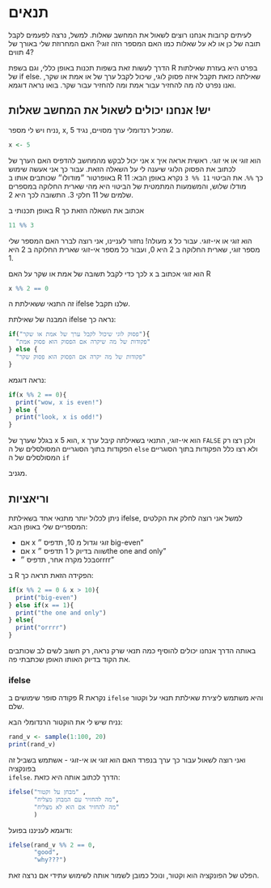 # תנאים

לעיתים קרובות אנחנו רוצים לשאול את המחשב שאלות. למשל, נרצה לפעמים לקבל תובה של כן או לא על שאלות כמו האם המספר הזה זוגי? האם המחרוזת שלי באורך של 4 תווים?

הדרך לעשות זאת בשפות תכנות באופן כללי, וגם בשפת 
R
בפרט היא בעזרת שאילתות של 
if else.
שאילתה כזאת תקבל איזה פסוק לוגי, שיכול לקבל ערך של או אמת או שקר, ואנו נפרט לה מה להחזיר עבור אמת ומה להחזיר עבור שקר. בואו נראה דוגמא.

## יש! אנחנו יכולים לשאול את המחשב שאלות

נניח ויש לי מספר, 
x,
שמכיל רנדומלי ערך מסויים, נגיד 5.

```r
x <- 5
```

אני יכול לבקש מהמחשב להדפיס האם הערך של 
x
הוא זוגי או אי זוגי. ראשית אראה איך לכתוב את הפסוק הלוגי שיענה לי על השאלה הזאת. עבור כך אני אעשה שימוש באופרטור ״מודולו״ שכותבים אותו ב
R
כך
`%%`.
את הביטוי
`11 %% 3`
נקרא באופן הבא:
11 מודלו שלוש, 
והמשמעות המתמטית של הביטוי היא 
מהי שארית החלוקה במספרים שלמים של 11
חלקי 3.
התשובה לכך היא 2.

באופן תכנותי ב
R
אכתוב את השאלה הזאת כך

```r
11 %% 3
```

מעולה!
נחזור לעניינו, אני רוצה לברר האם המספר שלי 
x 
הוא זוגי או אי-זוגי.
עבור כל מספר זוגי, שארית החלוקה ב 2 היא 0,
ועבור כל מספר אי-זוגי שארית החלוקה ב 2 היא 1.

לכך כדי לקבל תשובה של אמת או שקר על האם 
x 
הוא זוגי אכתוב ב
R

```r
x %% 2 == 0
```

זה התנאי ששאילתת ה
ifelse
שלנו תקבל.

המבנה של שאילתת
ifelse
נראה כך:

```r
if("פסוק לוגי שיכול לקבל ערך של אמת או שקר"){
  "פקודות של מה שיקרה אם הפסוק הוא פסוק אמת"
} else {
  "פקודות של מה יקרה אם הפסוק הוא פסוק שקר"
}
```

נראה דוגמא:

```r
if(x %% 2 == 0){
  print("wow, x is even!")
} else {
  print("look, x is odd!")
}
```

 בגלל שערך של
 x
 הוא 5, 
 x
 הוא אי-זוגי,
 התנאי בשאילתה קיבל ערך 
 `FALSE`
 ולכן רצו רק הפקודות בתוך הסוגריים המסולסלים של ה
`else`
ולא רצו כלל הפקודות בתוך הסוגריים המסולסלים של ה
`if`

מגניב.

## וריאציות

ניתן לכלול יותר מתנאי אחד בשאילתת
ifelse, 
למשל אני רוצה לחלק את הקלטים המספריים שלי באופן הבא:

- אם x זוגי וגדול מ 10, תדפיס ״  big-even"
- אם x שווה בדיוק ל 1 תדפיס ״the one and only"
- בכל מקרה אחר, תדפיס ״orrrr"

ב
R
הפקידה הזאת תראה כך:

```r
if(x %% 2 == 0 & x > 10){
  print("big-even")
} else if(x == 1){
  print("the one and only")
} else{
  print("orrrr")
}
```

באותה הדרך אנחנו יכולים להוסיף כמה תנאי שרק נראה, רק חשוב לשים לב שכותבים את הקוד בדיוק האותו האופן שכתבתי פה.





### ifelse

פקודה סופר שימושים ב
R
נקראת 
`ifelse`
והיא משתמש ליצירת שאילתת תנאי על וקטור שלם.

נניח שיש לי את הוקטור הרנדומלי הבא:

```r
rand_v <- sample(1:100, 20)
print(rand_v)
```

ואני רוצה לשאול עבור כך ערך בנפרד האם הוא זוגי או אי-זוגי - אשתמש בשביל זה בפונקציה  
`ifelse`. הדרך לכתוב אותה היא כזאת:

```r
ifelse("מבחן על וקטור" ,
       "מה להחזיר עם המבחן מצליח",
       "מה להחזיר אם הוא לא מצליח"
       )
```

ודוגמא לעניננו בפועל:

```r
ifelse(rand_v %% 2 == 0,
       "good",
       "why???")
```


הפלט של הפונקציה הוא וקטור, ונוכל כמובן לשמור אותה לשימוש עתידי אם נרצה זאת.

 